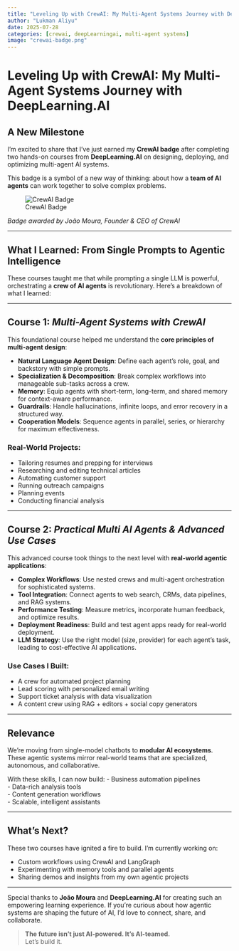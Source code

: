 ```yaml
---
title: "Leveling Up with CrewAI: My Multi-Agent Systems Journey with DeepLearning.AI"
author: "Lukman Aliyu"
date: 2025-07-28
categories: [crewai, deepLearningai, multi-agent systems]
image: "crewai-badge.png"
---
```


# Leveling Up with CrewAI: My Multi-Agent Systems Journey with DeepLearning.AI

## A New Milestone

I'm excited to share that I’ve just earned my **CrewAI badge** after completing two hands-on courses from **DeepLearning.AI** on designing, deploying, and optimizing multi-agent AI systems.

This badge is a symbol of a new way of thinking: about how a **team of AI agents** can work together to solve complex problems.

![CrewAI Badge](crewai-badge.png)

*Badge awarded by João Moura, Founder & CEO of CrewAI*

---

##  What I Learned: From Single Prompts to Agentic Intelligence

These courses taught me that while prompting a single LLM is powerful, orchestrating a **crew of AI agents** is revolutionary. Here’s a breakdown of what I learned:

---

##  Course 1: *Multi-Agent Systems with CrewAI*

This foundational course helped me understand the **core principles of multi-agent design**:

- **Natural Language Agent Design**: Define each agent’s role, goal, and backstory with simple prompts.
- **Specialization & Decomposition**: Break complex workflows into manageable sub-tasks across a crew.
- **Memory**: Equip agents with short-term, long-term, and shared memory for context-aware performance.
- **Guardrails**: Handle hallucinations, infinite loops, and error recovery in a structured way.
- **Cooperation Models**: Sequence agents in parallel, series, or hierarchy for maximum effectiveness.

###  Real-World Projects:
- Tailoring resumes and prepping for interviews  
- Researching and editing technical articles  
- Automating customer support  
- Running outreach campaigns  
- Planning events  
- Conducting financial analysis

---

##  Course 2: *Practical Multi AI Agents & Advanced Use Cases*

This advanced course took things to the next level with **real-world agentic applications**:

- **Complex Workflows**: Use nested crews and multi-agent orchestration for sophisticated systems.
- **Tool Integration**: Connect agents to web search, CRMs, data pipelines, and RAG systems.
- **Performance Testing**: Measure metrics, incorporate human feedback, and optimize results.
- **Deployment Readiness**: Build and test agent apps ready for real-world deployment.
- **LLM Strategy**: Use the right model (size, provider) for each agent's task, leading to cost-effective AI applications.

###  Use Cases I Built:
- A crew for automated project planning  
- Lead scoring with personalized email writing  
- Support ticket analysis with data visualization  
- A content crew using RAG + editors + social copy generators

---

##  Relevance

We’re moving from single-model chatbots to **modular AI ecosystems**. These agentic systems mirror real-world teams that are specialized, autonomous, and collaborative.

With these skills, I can now build:
- Business automation pipelines  
- Data-rich analysis tools  
- Content generation workflows  
- Scalable, intelligent assistants

---

##  What’s Next?

These two courses have ignited a fire to build. I'm currently working on:

-  Custom workflows using CrewAI and LangGraph  
-  Experimenting with memory tools and parallel agents  
-  Sharing demos and insights from my own agentic projects

---

Special thanks to **João Moura** and **DeepLearning.AI** for creating such an empowering learning experience. If you're curious about how agentic systems are shaping the future of AI, I’d love to connect, share, and collaborate.

> **The future isn't just AI-powered. It's AI-teamed.**  
> Let’s build it.
